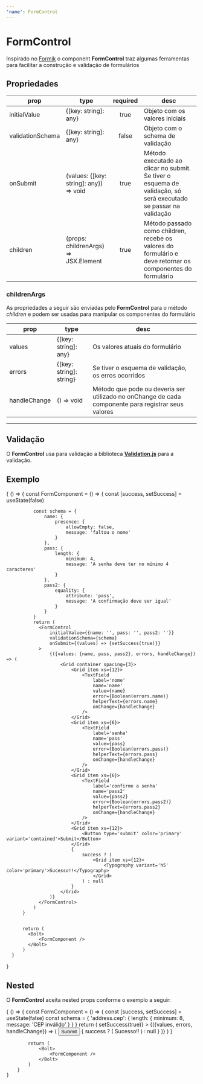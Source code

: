```yaml
---
'name': FormControl
---
```



# FormControl

Inspirado no [Formik](https://jaredpalmer.com/formik/docs/overview) o component **FormControl** traz algumas ferramentas para facilitar a construção e validação de formulários

## Propriedades

| **prop**         | **type**                               | **required** | **desc**                                                                                                        |
| ---------------- | -------------------------------------- | :----------: | --------------------------------------------------------------------------------------------------------------- |
| initialValue     | {[key: string]: any}                   |     true     | Objeto com os valores iniciais                                                                                  |
| validationSchema | {[key: string]: any}                   |    false     | Objeto com o schema de validação                                                                                |
| onSubmit         | (values: {[key: string]: any}) => void |     true     | Método executado ao clicar no submit. Se tiver o esquema de validação, só será executado se passar na validação |
| children         | (props: childrenArgs) => JSX.Element   |     true     | Método passado como children, recebe os valores do formulário e deve retornar os componentes do formulário      |

### childrenArgs

As propriedades a seguir são enviadas pelo **FormControl** para o método _children_ e podem ser usadas para manipular os componentes do formulário

| **prop**     | **type**                | **desc**                                                                                            |
| ------------ | ----------------------- | --------------------------------------------------------------------------------------------------- |
| values       | {[key: string]: any}    | Os valores atuais do formulário                                                                     |
| errors       | {[key: string]: string} | Se tiver o esquema de validação, os erros ocorridos                                                 |
| handleChange | () => void              | Método que pode ou deveria ser utilizado no onChange de cada componente para registrar seus valores |

---

## Validação

O **FormControl** usa para validação a biblioteca [**Validation.js**](https://validatejs.org/#validate-js) para a validação.

## Exemplo

<Playground>
  {
      () => {
          const FormComponent = () => {
              const [success, setSuccess] = useState(false)

              const schema = {
                  name: {
                      presence: {
                          allowEmpty: false,
                          message: 'faltou o nome'
                      }
                  },
                  pass: {
                      length: {
                          minimum: 4,
                          message: 'A senha deve ter no mínimo 4 caracteres'
                      }
                  },
                  pass2: {
                      equality: {
                          attribute: 'pass',
                          message: 'A confirmação deve ser igual'
                      }
                  }
              }
              return (
                <FormControl
                    initialValue={{name: '', pass: '', pass2: ''}}
                    validationSchema={schema}
                    onSubmit={(values) => {setSuccess(true)}}
                >
                    {({values: {name, pass, pass2}, errors, handleChange}) => (
                        <Grid container spacing={3}>
                            <Grid item xs={12}>
                                <TextField
                                    label='nome'
                                    name='name'
                                    value={name}
                                    error={Boolean(errors.name)}
                                    helperText={errors.name}
                                    onChange={handleChange}
                                />
                            </Grid>
                            <Grid item xs={6}>
                                <TextField
                                    label='senha'
                                    name='pass'
                                    value={pass}
                                    error={Boolean(errors.pass)}
                                    helperText={errors.pass}
                                    onChange={handleChange}
                                />
                            </Grid>
                            <Grid item xs={6}>
                                <TextField
                                    label='confirme a senha'
                                    name='pass2'
                                    value={pass2}
                                    error={Boolean(errors.pass2)}
                                    helperText={errors.pass2}
                                    onChange={handleChange}
                                />
                            </Grid>
                            <Grid item xs={12}>
                                <Button type='submit' color='primary' variant='contained'>Submit</Button>
                            </Grid>
                            {
                                success ? (
                                    <Grid item xs={12}>
                                        <Typography variant='h5' color='primary'>Sucesso!!</Typography>
                                    </Grid>
                                ) : null
                            }
                        </Grid>
                    )}
                </FormControl>
              )
          }


          return (
            <Bolt>
                <FormComponent />
            </Bolt>
          )
      }

}

</Playground>

## Nested

O **FormControl** aceita nested props conforme o exemplo a seguir:

<Playground>
    {
        () => {
            const FormComponent = () => {
                const [success, setSuccess] = useState(false)
                const schema = {
                    'address.cep': {
                        length: {
                            minimum: 8,
                            message: 'CEP inválido'
                        }
                    }
                }
                return (
                    <FormControl
                        initialValue={{address: {cep: ''}}}
                        validationSchema={schema}
                        onSubmit={() => setSuccess(true)}
                    >
                        {({values, errors, handleChange}) => (
                            <Grid container spacing={3}>
                                <Grid item xs={12}>
                                    <TextField
                                        label='cep'
                                        name='address.cep'
                                        value={values.address && values.address.cep}
                                        onChange={handleChange}
                                        error={Boolean(errors.address && errors.address.cep)}
                                        helperText={errors.address && errors.address.cep}
                                        mask
                                        maskOptions={{mask: '99999-999'}}
                                    />
                                </Grid>
                                <Grid item xs={12}>
                                    <Button type='submit' color='secondary' variant='contained'>Submit</Button>
                                </Grid>
                                {
                                    success ? (
                                        <Grid item xs={12}>
                                            <Typography variant='h5' color='primary'>Sucesso!!</Typography>
                                        </Grid>
                                    ) : null
                                }
                            </Grid>
                        )}
                    </FormControl>
                )
            }

            return (
                <Bolt>
                    <FormComponent />
                </Bolt>
            )
        }
    }

</Playground>
